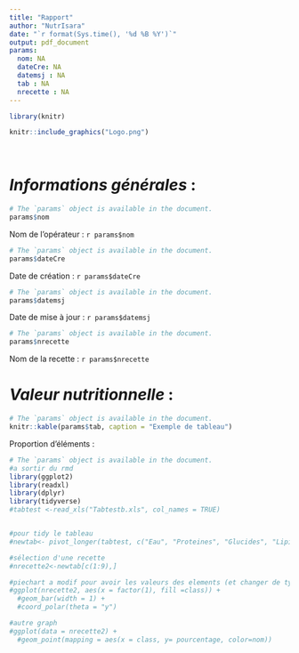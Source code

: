 ```yaml
---
title: "Rapport"
author: "NutrIsara"
date: "`r format(Sys.time(), '%d %B %Y')`"
output: pdf_document
params:
  nom: NA
  dateCre: NA
  datemsj : NA
  tab : NA
  nrecette : NA
---
```

```r
library(knitr)
```

```r
knitr::include_graphics("Logo.png")
```
&nbsp;

# *Informations générales* :

```r
# The `params` object is available in the document.
params$nom
```
Nom de l'opérateur : `r params$nom`
```r
# The `params` object is available in the document.
params$dateCre
```
Date de création : `r params$dateCre`
```r
# The `params` object is available in the document.
params$datemsj
```
Date de mise à jour : `r params$datemsj`

```r
# The `params` object is available in the document.
params$nrecette
```
Nom de la recette : `r params$nrecette`

# *Valeur nutritionnelle* :

```r
# The `params` object is available in the document.
knitr::kable(params$tab, caption = "Exemple de tableau")
```

Proportion d'éléments :
```r
# The `params` object is available in the document.
#a sortir du rmd
library(ggplot2)
library(readxl)
library(dplyr)
library(tidyverse)
#tabtest <-read_xls("Tabtestb.xls", col_names = TRUE)


#pour tidy le tableau
#newtab<- pivot_longer(tabtest, c("Eau", "Proteines", "Glucides", "Lipides", "Sucres", "FibresAlimentaires", "AGsat", "Sel", "Autre", "total"), names_to = "class", values_to = "pourcentage")

#sélection d'une recette
#nrecette2<-newtab[c(1:9),]

#piechart a modif pour avoir les valeurs des elements (et changer de type de graph car pie pas top)
#ggplot(nrecette2, aes(x = factor(1), fill =class)) +
  #geom_bar(width = 1) +
  #coord_polar(theta = "y")

#autre graph
#ggplot(data = nrecette2) +
  #geom_point(mapping = aes(x = class, y= pourcentage, color=nom))

```